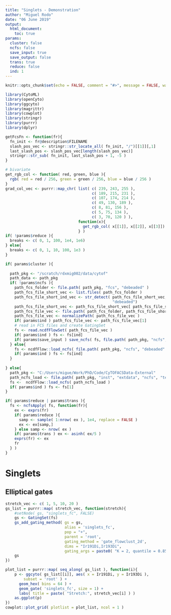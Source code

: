 ```yaml
---
title: "Singlets - Demonstration"
author: "Miguel Rodo"
date: "06 June 2019"
output: 
  html_document:
    toc: true
params:
  cluster: false
  ncfs: false
  save_input: true
  save_output: false
  trans: true
  reduce: false
  ind: 1
---
```


```r
knitr::opts_chunk$set(echo = FALSE, comment = "#>", message = FALSE, warning = FALSE)
``` 

```r
library(CytoML)
library(openCyto)
library(ggcyto)
library(magrittr)
library(cowplot)
library(stringr)
library(purrr)
library(dplyr)
```

```r
getFcsFn <- function(fr){
  fn_init <- fr@description$FILENAME
  slash_pos_vec <- stringr::str_locate_all( fn_init, "/")[[1]][,1]
  last_slash_pos <- slash_pos_vec[length(slash_pos_vec)]
  stringr::str_sub( fn_init, last_slash_pos + 1, -5 )
}
```

```r
# bivariate
get_rgb_col <- function( red, green, blue ){
  rgb( red = red / 256, green = green / 256, blue = blue / 256 )
}
grad_col_vec <- purrr::map_chr( list( c( 239, 243, 255 ), 
                                      c( 189, 215, 231 ), 
                                      c( 107, 174, 214 ), 
                                      c( 49, 130, 189 ), 
                                      c( 8, 81, 156 ),
                                      c( 5, 75, 134 ),
                                      c( 3, 70, 120 ) ), 
                                function(x){
                                  get_rgb_col( x[[1]], x[[2]], x[[3]])
                                } )
if( !params$reduce ){
  breaks <- c( 0, 1, 100, 1e4, 1e6)
} else{
  breaks <- c( 0, 1, 10, 100, 1e3 )
}
```

```r
if( params$cluster ){
  
  path_pkg <- "/scratch/rdxmig002/data/cytof"
  path_data <- path_pkg
  if( !params$ncfs ){
    path_fcs_folder <- file.path( path_pkg, "fcs", "debeaded" ) 
    path_fcs_file_short_vec <- list.files( path_fcs_folder ) 
    path_fcs_file_short_ind_vec <- str_detect( path_fcs_file_short_vec, 
                                               "debeaded")
    path_fcs_file_short_vec <- path_fcs_file_short_vec[ path_fcs_file_short_ind_vec ]
    path_fcs_file_vec <- file.path( path_fcs_folder, path_fcs_file_short_vec )
    path_fcs_file_vec <- normalizePath( path_fcs_file_vec )
    if( params$ind ) path_fcs_file_vec <- path_fcs_file_vec[1]
    # read in FCS files and create GatingSet
    fs <- read.ncdfFlowSet( path_fcs_file_vec )
    if( params$ind ) fs <- fs[ind]
    if( params$save_input ) save_ncfs( fs, file.path( path_pkg, "ncfs", "debeaded" ) )
  } else{
    fs <- ncdfFlow::load_ncfs( file.path( path_pkg, "ncfs", "debeaded" ) )
    if( params$ind ) fs <- fs[ind]
  }
  
} else{
  path_pkg <- "C:/Users/migue/Work/PhD/Code/CyTOFACSData-External"
  path_ncfs_load <- file.path( path_pkg, "inst", "extdata", "ncfs", "test_live" )
  fs <-  ncdfFlow::load_ncfs( path_ncfs_load )
  if( params$ind ) fs <- fs[1]
}
```

```r
if( params$reduce | params$trans ){
  fs <- ncfsApply( fs, function(fr){
    ex <- exprs(fr)
    if( params$reduce ){
      samp <- sample( 1:nrow( ex ), 1e4, replace = FALSE )
      ex <- ex[samp,]
    } else samp <- nrow( ex )
    if( params$trans ) ex <- asinh( ex/5 )
    exprs(fr) <- ex
    fr
  } )
}
```

# Singlets 

## Elliptical gates

```r
stretch_vec <- c( 1, 5, 10, 20 )
gs_list = purrr::map( stretch_vec, function(stretch){
    #setNode( gs, "singlets_fc", FALSE)
    gs <- GatingSet(fs)
    gs_add_gating_method( gs = gs,
                          alias = 'singlets_fc',
                          pop = "+",
                          parent = 'root',
                          gating_method = 'gate_flowclust_2d', 
                          dims = "Ir191Di,Ir193Di", 
                          gating_args = paste0( "K = 2, quantile = 0.85, target = c( 6, 6), eigen_stretch = c(1,", stretch, ")" ) )
    gs
})
```

```r
plot_list = purrr::map( seq_along( gs_list ), function(i){
    p <- ggcyto( gs_list[[i]], aes( x = Ir191Di, y = Ir193Di ), 
        subset = 'root' ) +
      geom_hex( bins = 64 ) +
      geom_gate( 'singlets_fc', size = 1) +
      labs( title = paste( "Stretch:", stretch_vec[i] ) ) 
    as.ggplot(p)
})
cowplot::plot_grid( plotlist = plot_list, ncol = 1 )
```
